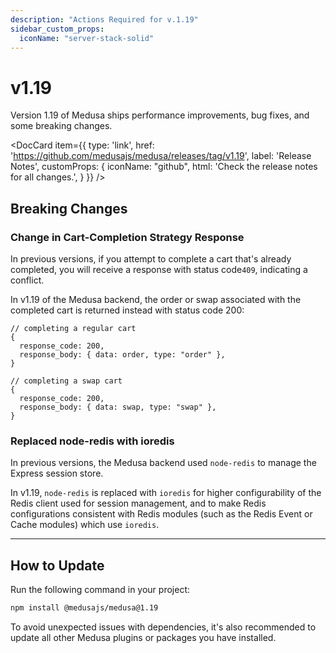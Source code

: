```yaml
---
description: "Actions Required for v.1.19"
sidebar_custom_props:
  iconName: "server-stack-solid"
---
```


# v1.19

Version 1.19 of Medusa ships performance improvements, bug fixes, and some breaking changes.

<DocCard item={{
  type: 'link',
  href: 'https://github.com/medusajs/medusa/releases/tag/v1.19',
  label: 'Release Notes',
  customProps: {
    iconName: "github",
    html: 'Check the release notes for all changes.',
  }
}} />

## Breaking Changes

### Change in Cart-Completion Strategy Response

In previous versions, if you attempt to complete a cart that's already completed, you will receive a response with status code`409`, indicating a conflict.

In v1.19 of the Medusa backend, the order or swap associated with the completed cart is returned instead with status code 200:

```
// completing a regular cart
{
  response_code: 200,
  response_body: { data: order, type: "order" },
}

// completing a swap cart
{
  response_code: 200,
  response_body: { data: swap, type: "swap" },
}
```

### Replaced node-redis with ioredis

In previous versions, the Medusa backend used `node-redis` to manage the Express session store.

In v1.19, `node-redis` is replaced with `ioredis` for higher configurability of the Redis client used for session management, and to make Redis configurations consistent with Redis modules (such as the Redis Event or Cache modules) which use `ioredis`.

---

## How to Update

Run the following command in your project:

```bash npm2yarn
npm install @medusajs/medusa@1.19
```

To avoid unexpected issues with dependencies, it's also recommended to update all other Medusa plugins or packages you have installed.
